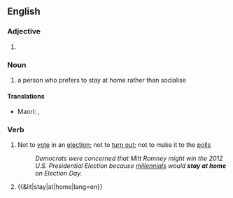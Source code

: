 {{also|stay-at-home}}
==English==

===Adjective===
{{en-adj|-}}

# {{alternative spelling of|stay-at-home|lang=en}}

===Noun===
{{en-noun}}

# a person who prefers to stay at home rather than socialise

====Translations====
{{trans-top|a person who prefers to stay at home rather than socialise}}
* Maori: {{t|mi|kōkōmuka noho tara-ā-whare}}, {{t|mi|kōkōmuka tū tara-ā-whare}}
{{trans-mid}}
{{trans-bottom}}

===Verb===
{{en-verb|stays at home|staying at home|stayed at home|stayed at home}}

# Not to [[vote]] in an [[election]]; not to [[turn out]]; not to make it to the [[polls]]
#: ''Democrats were concerned that Mitt Romney might win the 2012 U.S. Presidential Election because [[millennial]]s would '''stay at home''' on Election Day.''
# {{&lit|stay|at|home|lang=en}}